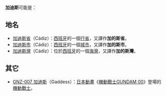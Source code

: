 '''加迪斯'''可能是：
==地名==
*[[加迪斯省|加迪斯省]]（Cádiz）：[[西班牙|西班牙]]的一個[[行省|行省]]，又譯作'''加的斯省'''。
*[[加迪斯市|加迪斯市]]（Cádiz）：[[西班牙|西班牙]]的一個[[城市|城市]]，又譯作'''加的斯市'''。
*[[加迪斯灣|加迪斯灣]]（Cádiz）：位於[[西班牙|西班牙]]的一個[[海灣|海灣]]，又譯作'''加的斯灣'''。

==其它==
*[[GNZ-007_加迪斯|GNZ-007 加迪斯]]（Gaddess）：[[日本動畫|日本動畫]]《[[機動戰士GUNDAM_00|機動戰士GUNDAM 00]]》登場的[[機動戰士|機動戰士]]。

{{disambig|G|Cat=三字译名消歧义}}